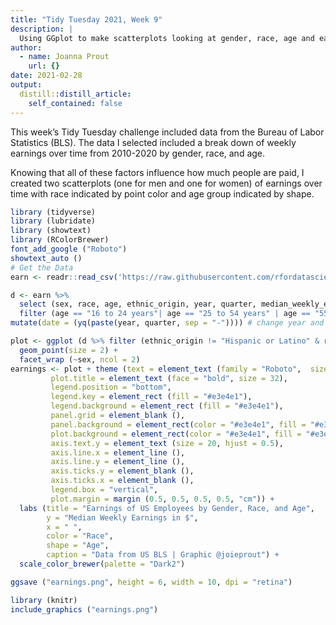 ```yaml
---
title: "Tidy Tuesday 2021, Week 9"
description: |
  Using GGplot to make scatterplots looking at gender, race, age and earnings in the US
author:
  - name: Joanna Prout
    url: {}
date: 2021-02-28
output:
  distill::distill_article:
    self_contained: false
---
```



This week's Tidy Tuesday challenge included data from the Bureau of Labor Statistics (BLS).  The data I selected included a break down of weekly earnings over time from 2010-2020 by gender, race, and age.

Knowing that all of these factors influence how much people are paid, I created two scatterplots (one for men and one for women) of earnings over time with race indicated by point color and age group indicated by shape.


```r
library (tidyverse)
library (lubridate)
library (showtext)
library (RColorBrewer)
font_add_google ("Roboto")
showtext_auto ()
# Get the Data
earn <- readr::read_csv('https://raw.githubusercontent.com/rfordatascience/tidytuesday/master/data/2021/2021-02-23/earn.csv')
```


```r
d <- earn %>%
  select (sex, race, age, ethnic_origin, year, quarter, median_weekly_earn) %>%
  filter (age == "16 to 24 years"| age == "25 to 54 years" | age == "55 years and over") %>%
mutate(date = (yq(paste(year, quarter, sep = "-")))) # change year and quarter into date format
```


```r
plot <- ggplot (d %>% filter (ethnic_origin != "Hispanic or Latino" & race != "All Races" & sex != "Both Sexes"), aes (x=date, y=median_weekly_earn, color = race, shape = age)) +
  geom_point(size = 2) +
  facet_wrap (~sex, ncol = 2)
earnings <- plot + theme (text = element_text (family = "Roboto",  size = 30),
         plot.title = element_text (face = "bold", size = 32),
         legend.position = "bottom",
         legend.key = element_rect (fill = "#e3e4e1"),
         legend.background = element_rect (fill = "#e3e4e1"),
         panel.grid = element_blank (),
         panel.background = element_rect(color = "#e3e4e1", fill = "#e3e4e1"),
         plot.background = element_rect(color = "#e3e4e1", fill = "#e3e4e1"),
         axis.text.y = element_text (size = 20, hjust = 0.5),
         axis.line.x = element_line (),
         axis.line.y = element_line (),
         axis.ticks.y = element_blank (),
         axis.ticks.x = element_blank (),
         legend.box = "vertical",
         plot.margin = margin (0.5, 0.5, 0.5, 0.5, "cm")) +
  labs (title = "Earnings of US Employees by Gender, Race, and Age", 
        y = "Median Weekly Earnings in $", 
        x = " ",
        color = "Race",
        shape = "Age",
        caption = "Data from US BLS | Graphic @joieprout") +
  scale_color_brewer(palette = "Dark2")

ggsave ("earnings.png", height = 6, width = 10, dpi = "retina")
```

```r
library (knitr)
include_graphics ("earnings.png")
```
